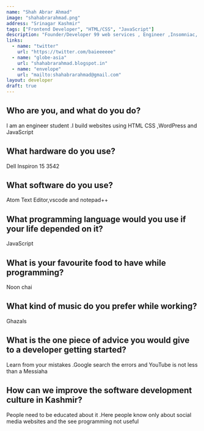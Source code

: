 ```yaml
---
name: "Shah Abrar Ahmad"
image: "shahabrarahmad.png"
address: "Srinagar Kashmir"
tags: ["Frontend Developer", "HTML/CSS", "JavaScript"]
description: "Founder/Developer 99 web services , Engineer ,Insomniac, self taught,"
links:
  - name: "twitter"
    url: "https://twitter.com/baieeeeee"
  - name: "globe-asia"
    url: "shahabrarahmad.blogspot.in"
  - name: "envelope"
    url: "mailto:shahabrarahmad@gmail.com"
layout: developer
draft: true
---
```


## Who are you, and what do you do?

I am an engineer student .I build websites  using HTML CSS ,WordPress and JavaScript

## What hardware do you use?

Dell Inspiron 15 3542 

## What software do you use?

Atom Text Editor,vscode  and notepad++

## What programming language would you use if your life depended on it?

JavaScript

## What is your favourite food to have while programming?

Noon chai

## What kind of music do you prefer while working?

Ghazals

## What is the one piece of advice you would give to a developer getting started?

Learn from your mistakes .Google search the errors and YouTube is not less than a Messiaha

## How can we improve the software development culture in Kashmir?

People need to be educated about it .Here people know only about social media websites and the see programming not useful